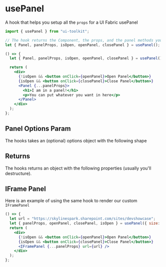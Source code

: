 
# usePanel

A hook that helps you setup all the `props` for a UI Fabric usePanel

```javascript
import { usePanel } from "ui-toolkit";

// The hook returns the Component, the props, and the panel methods you might need
let { Panel, panelProps, isOpen, openPanel, closePanel } = usePanel();
```

```jsx live=true bordered=true
() => {
  let { Panel, panelProps, isOpen, openPanel, closePanel } = usePanel();

  return (
    <div>
      {!isOpen && <button onClick={openPanel}>Open Panel</button>}
      {isOpen && <button onClick={closePanel}>Close Panel</button>}
      <Panel {...panelProps}>
        <h1>I am in a panel!</h1>
        <p>You can put whatever you want in here</p>
      </Panel>
    </div>
  );
};
```

## Panel Options Param

The hooks takes an (optional) options object with the following shape

<PropsTable name="PanelOptions" />

## Returns

The hooks returns an object with the following properties (usually you'll destructure).

<PropsTable name="UsePanelResult" />

## IFrame Panel

Here is an example of using the same hook to render our custom `IFramePanel`

```jsx live=true bordered=true
() => {
  let url = "https://skylinespark.sharepoint.com/sites/devshowcase";
  let { panelProps, openPanel, closePanel, isOpen } = usePanel({ size: "large" });
  return (
    <div>
      {!isOpen && <button onClick={openPanel}>Open Panel</button>}
      {isOpen && <button onClick={closePanel}>Close Panel</button>}
      <IFramePanel {...panelProps} url={url} />
    </div>
  );
};
```
